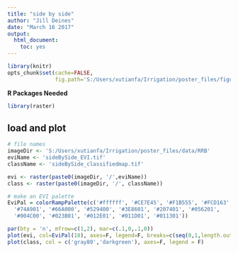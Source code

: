 ```yaml
---
title: "side by side"
author: "Jill Deines"
date: "March 16 2017"
output: 
  html_document:
    toc: yes
---
```



```r
library(knitr)
opts_chunk$set(cache=FALSE, 
               fig.path='S:/Users/xutianfa/Irrigation/poster_files/figures/RRB/sideBySide/')
```

**R Packages Needed**

```r
library(raster)
```

## load and plot

```r
# file names
imageDir <- 'S:/Users/xutianfa/Irrigation/poster_files/data/RRB'
eviName <- 'sideBySide_EVI.tif'
className <- 'sideBySide_classifiedmap.tif'

evi <- raster(paste0(imageDir, '/',eviName))
class <- raster(paste0(imageDir, '/', className))

# make an EVI palette
EviPal = colorRampPalette(c('#ffffff', '#CE7E45', '#F1B555', '#FCD163', '#99B718',
  '#74A901', '#66A000', '#529400', '#3E8601', '#207401', '#056201',
  '#004C00', '#023B01', '#012E01', '#011D01', '#011301'))  

par(bty = 'n', mfrow=c(1,2), mar=c(.1,0,.1,0)) 
plot(evi, col=EviPal(18), axes=F, legend=F, breaks=c(seq(0,1,length.out=17),4))
plot(class, col = c('gray80','darkgreen'), axes=F, legend = F)
```

